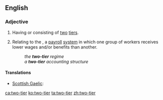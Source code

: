 ==English==

===Adjective===
{{en-adj|head=[[two]]-[[tier]]|-}}

# Having or consisting of [[two]] [[tier]]s.
# {{context|labor|lang=en}} Relating to the {{w|two-tier system}}, a [[payroll]] [[system]] in which one group of workers receives lower wages and/or benefits than another.
#: ''the '''two-tier''' regime''
#: ''a '''two-tier''' accounting structure''

====Translations====
{{trans-top|having or consisting of two tiers}}
* [[Scottish Gaelic]]: {{t-|gd|dà-shreathach}}
{{trans-mid}}
{{trans-bottom}}

[[ca:two-tier]]
[[ko:two-tier]]
[[ta:two-tier]]
[[zh:two-tier]]